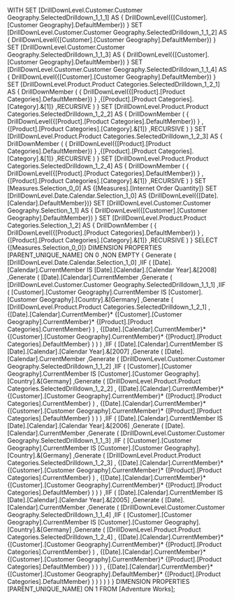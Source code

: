 WITH 
  SET [DrillDownLevel.Customer.Customer Geography.SelectedDrilldown_1_1_1] AS 
    {
      DrillDownLevel({[Customer].[Customer Geography].DefaultMember})
    } 
  SET [DrillDownLevel.Customer.Customer Geography.SelectedDrilldown_1_1_2] AS 
    {
      DrillDownLevel({[Customer].[Customer Geography].DefaultMember})
    } 
  SET [DrillDownLevel.Customer.Customer Geography.SelectedDrilldown_1_1_3] AS 
    {
      DrillDownLevel({[Customer].[Customer Geography].DefaultMember})
    } 
  SET [DrillDownLevel.Customer.Customer Geography.SelectedDrilldown_1_1_4] AS 
    {
      DrillDownLevel({[Customer].[Customer Geography].DefaultMember})
    } 
  SET [DrillDownLevel.Product.Product Categories.SelectedDrilldown_1_2_1] AS 
    {
      DrillDownMember
      (
        {
          DrillDownLevel({[Product].[Product Categories].DefaultMember})
        }
       ,{[Product].[Product Categories].[Category].&[1]}
       ,RECURSIVE
      )
    } 
  SET [DrillDownLevel.Product.Product Categories.SelectedDrilldown_1_2_2] AS 
    {
      DrillDownMember
      (
        {
          DrillDownLevel({[Product].[Product Categories].DefaultMember})
        }
       ,{[Product].[Product Categories].[Category].&[1]}
       ,RECURSIVE
      )
    } 
  SET [DrillDownLevel.Product.Product Categories.SelectedDrilldown_1_2_3] AS 
    {
      DrillDownMember
      (
        {
          DrillDownLevel({[Product].[Product Categories].DefaultMember})
        }
       ,{[Product].[Product Categories].[Category].&[1]}
       ,RECURSIVE
      )
    } 
  SET [DrillDownLevel.Product.Product Categories.SelectedDrilldown_1_2_4] AS 
    {
      DrillDownMember
      (
        {
          DrillDownLevel({[Product].[Product Categories].DefaultMember})
        }
       ,{[Product].[Product Categories].[Category].&[1]}
       ,RECURSIVE
      )
    } 
  SET [Measures.Selection_0_0] AS 
    {[Measures].[Internet Order Quantity]} 
  SET [DrillDownLevel.Date.Calendar.Selection_1_0] AS 
    {DrillDownLevel({[Date].[Calendar].DefaultMember})} 
  SET [DrillDownLevel.Customer.Customer Geography.Selection_1_1] AS 
    {
      DrillDownLevel({[Customer].[Customer Geography].DefaultMember})
    } 
  SET [DrillDownLevel.Product.Product Categories.Selection_1_2] AS 
    {
      DrillDownMember
      (
        {
          DrillDownLevel({[Product].[Product Categories].DefaultMember})
        }
       ,{[Product].[Product Categories].[Category].&[1]}
       ,RECURSIVE
      )
    } 
SELECT 
  {[Measures.Selection_0_0]}
  DIMENSION PROPERTIES [PARENT_UNIQUE_NAME]  ON 0
 ,NON EMPTY 
    {
      Generate
      (
        [DrillDownLevel.Date.Calendar.Selection_1_0]
       ,IIF
        (
            [Date].[Calendar].CurrentMember
          IS 
            [Date].[Calendar].[Calendar Year].&[2008]
         ,Generate
          (
            [Date].[Calendar].CurrentMember
           ,Generate
            (
              [DrillDownLevel.Customer.Customer Geography.SelectedDrilldown_1_1_1]
             ,IIF
              (
                  [Customer].[Customer Geography].CurrentMember
                IS 
                  [Customer].[Customer Geography].[Country].&[Germany]
               ,Generate
                (
                  [DrillDownLevel.Product.Product Categories.SelectedDrilldown_1_2_1]
                 ,
                    {[Date].[Calendar].CurrentMember}*
                    {[Customer].[Customer Geography].CurrentMember}*
                    {[Product].[Product Categories].CurrentMember}
                )
               ,
                  {[Date].[Calendar].CurrentMember}*
                  {[Customer].[Customer Geography].CurrentMember}*
                  {[Product].[Product Categories].DefaultMember}
              )
            )
          )
         ,IIF
          (
              [Date].[Calendar].CurrentMember
            IS 
              [Date].[Calendar].[Calendar Year].&[2007]
           ,Generate
            (
              [Date].[Calendar].CurrentMember
             ,Generate
              (
                [DrillDownLevel.Customer.Customer Geography.SelectedDrilldown_1_1_2]
               ,IIF
                (
                    [Customer].[Customer Geography].CurrentMember
                  IS 
                    [Customer].[Customer Geography].[Country].&[Germany]
                 ,Generate
                  (
                    [DrillDownLevel.Product.Product Categories.SelectedDrilldown_1_2_2]
                   ,
                      {[Date].[Calendar].CurrentMember}*
                      {[Customer].[Customer Geography].CurrentMember}*
                      {[Product].[Product Categories].CurrentMember}
                  )
                 ,
                    {[Date].[Calendar].CurrentMember}*
                    {[Customer].[Customer Geography].CurrentMember}*
                    {[Product].[Product Categories].DefaultMember}
                )
              )
            )
           ,IIF
            (
                [Date].[Calendar].CurrentMember
              IS 
                [Date].[Calendar].[Calendar Year].&[2006]
             ,Generate
              (
                [Date].[Calendar].CurrentMember
               ,Generate
                (
                  [DrillDownLevel.Customer.Customer Geography.SelectedDrilldown_1_1_3]
                 ,IIF
                  (
                      [Customer].[Customer Geography].CurrentMember
                    IS 
                      [Customer].[Customer Geography].[Country].&[Germany]
                   ,Generate
                    (
                      [DrillDownLevel.Product.Product Categories.SelectedDrilldown_1_2_3]
                     ,
                        {[Date].[Calendar].CurrentMember}*
                        {[Customer].[Customer Geography].CurrentMember}*
                        {[Product].[Product Categories].CurrentMember}
                    )
                   ,
                      {[Date].[Calendar].CurrentMember}*
                      {[Customer].[Customer Geography].CurrentMember}*
                      {[Product].[Product Categories].DefaultMember}
                  )
                )
              )
             ,IIF
              (
                  [Date].[Calendar].CurrentMember
                IS 
                  [Date].[Calendar].[Calendar Year].&[2005]
               ,Generate
                (
                  [Date].[Calendar].CurrentMember
                 ,Generate
                  (
                    [DrillDownLevel.Customer.Customer Geography.SelectedDrilldown_1_1_4]
                   ,IIF
                    (
                        [Customer].[Customer Geography].CurrentMember
                      IS 
                        [Customer].[Customer Geography].[Country].&[Germany]
                     ,Generate
                      (
                        [DrillDownLevel.Product.Product Categories.SelectedDrilldown_1_2_4]
                       ,
                          {[Date].[Calendar].CurrentMember}*
                          {[Customer].[Customer Geography].CurrentMember}*
                          {[Product].[Product Categories].CurrentMember}
                      )
                     ,
                        {[Date].[Calendar].CurrentMember}*
                        {[Customer].[Customer Geography].CurrentMember}*
                        {[Product].[Product Categories].DefaultMember}
                    )
                  )
                )
               ,
                  {[Date].[Calendar].CurrentMember}*
                  {[Customer].[Customer Geography].DefaultMember}*
                  {[Product].[Product Categories].DefaultMember}
              )
            )
          )
        )
      )
    }
  DIMENSION PROPERTIES [PARENT_UNIQUE_NAME]  ON 1
FROM [Adventure Works];